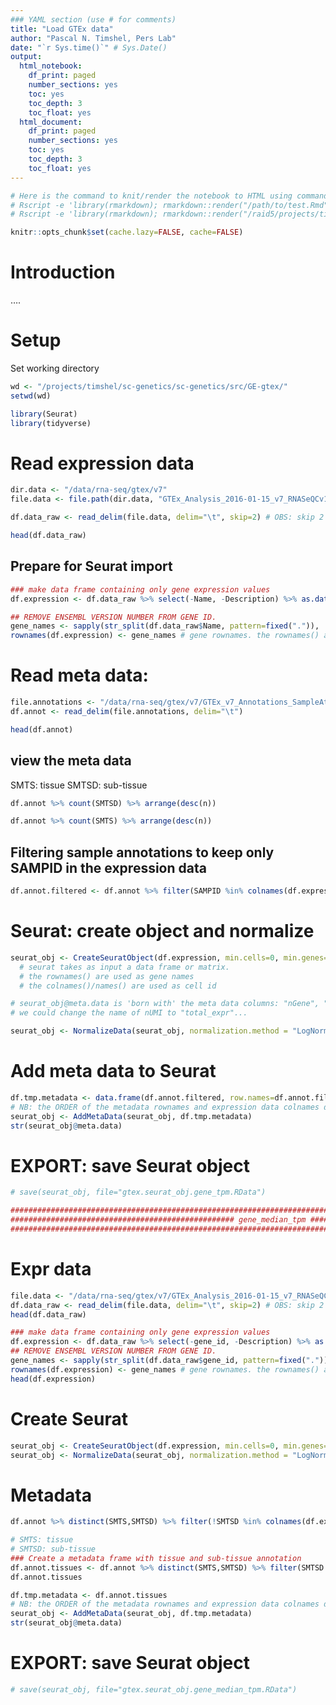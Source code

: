 ```yaml
---
### YAML section (use # for comments)
title: "Load GTEx data"
author: "Pascal N. Timshel, Pers Lab"
date: "`r Sys.time()`" # Sys.Date()
output:
  html_notebook: 
    df_print: paged
    number_sections: yes
    toc: yes
    toc_depth: 3
    toc_float: yes
  html_document:
    df_print: paged
    number_sections: yes
    toc: yes
    toc_depth: 3
    toc_float: yes
---
```



```r
# Here is the command to knit/render the notebook to HTML using commandline [requires pandoc installed on the system]
# Rscript -e 'library(rmarkdown); rmarkdown::render("/path/to/test.Rmd", "html_document")'
# Rscript -e 'library(rmarkdown); rmarkdown::render("/raid5/projects/timshel/sc-arc_lira/src/nb-poster_keystone/nb-poster_keystone.Rmd", "html_document")'
```


```r
knitr::opts_chunk$set(cache.lazy=FALSE, cache=FALSE)
```


# Introduction

....

# Setup

Set working directory
```r
wd <- "/projects/timshel/sc-genetics/sc-genetics/src/GE-gtex/"
setwd(wd)
```


```r
library(Seurat)
library(tidyverse)
```


# Read expression data

```r
dir.data <- "/data/rna-seq/gtex/v7"
file.data <- file.path(dir.data, "GTEx_Analysis_2016-01-15_v7_RNASeQCv1.1.8_gene_tpm.gct.gz")
```


```r
df.data_raw <- read_delim(file.data, delim="\t", skip=2) # OBS: skip 2 first lines
```

```r
head(df.data_raw)
```


## Prepare for Seurat import


```r
### make data frame containing only gene expression values
df.expression <- df.data_raw %>% select(-Name, -Description) %>% as.data.frame()
```

```r
## REMOVE ENSEMBL VERSION NUMBER FROM GENE ID.
gene_names <- sapply(str_split(df.data_raw$Name, pattern=fixed(".")), '[[', 1)
rownames(df.expression) <- gene_names # gene rownames. the rownames() are used by Seurat as gene names. 
```



# Read meta data:

```r
file.annotations <- "/data/rna-seq/gtex/v7/GTEx_v7_Annotations_SampleAttributesDS.txt"
df.annot <- read_delim(file.annotations, delim="\t")
```

```r
head(df.annot)
```


## view the meta data
SMTS: tissue
SMTSD: sub-tissue

```r
df.annot %>% count(SMTSD) %>% arrange(desc(n))
```

```r
df.annot %>% count(SMTS) %>% arrange(desc(n))
```


## Filtering sample annotations to keep only SAMPID in the expression data

```r
df.annot.filtered <- df.annot %>% filter(SAMPID %in% colnames(df.expression))

```


# Seurat: create object and normalize

```r
seurat_obj <- CreateSeuratObject(df.expression, min.cells=0, min.genes=0, is.expr=0)
  # seurat takes as input a data frame or matrix.
  # the rownames() are used as gene names
  # the colnames()/names() are used as cell id

# seurat_obj@meta.data is 'born with' the meta data columns: "nGene", "nUMI", "orig.ident"
# we could change the name of nUMI to "total_expr"...
```

```r
seurat_obj <- NormalizeData(seurat_obj, normalization.method = "LogNormalize", scale.factor = 1e4)
```


# Add meta data to Seurat

```r
df.tmp.metadata <- data.frame(df.annot.filtered, row.names=df.annot.filtered$SAMPID)
# NB: the ORDER of the metadata rownames and expression data colnames does NOT need to be the same. Seurat indexes the metadata via rownames: "meta.add <- metadata[rownames(x = object@meta.data), cols.add]"
seurat_obj <- AddMetaData(seurat_obj, df.tmp.metadata)
str(seurat_obj@meta.data)
```

# EXPORT: save Seurat object

```r
# save(seurat_obj, file="gtex.seurat_obj.gene_tpm.RData")
```





```r
########################################################################################################################
################################################## gene_median_tpm ############################################################
########################################################################################################################
```

# Expr data
```r
file.data <- "/data/rna-seq/gtex/v7/GTEx_Analysis_2016-01-15_v7_RNASeQCv1.1.8_gene_median_tpm.gct.gz"
df.data_raw <- read_delim(file.data, delim="\t", skip=2) # OBS: skip 2 first lines
head(df.data_raw)
```

```r
### make data frame containing only gene expression values
df.expression <- df.data_raw %>% select(-gene_id, -Description) %>% as.data.frame()
## REMOVE ENSEMBL VERSION NUMBER FROM GENE ID.
gene_names <- sapply(str_split(df.data_raw$gene_id, pattern=fixed(".")), '[[', 1)
rownames(df.expression) <- gene_names # gene rownames. the rownames() are used by Seurat as gene names. 
head(df.expression)
```

# Create Seurat
```r
seurat_obj <- CreateSeuratObject(df.expression, min.cells=0, min.genes=0, is.expr=0)
seurat_obj <- NormalizeData(seurat_obj, normalization.method = "LogNormalize", scale.factor = 1e4)
```


# Metadata

```r
df.annot %>% distinct(SMTS,SMTSD) %>% filter(!SMTSD %in% colnames(df.expression)) # "Bone Marrow	Cells - Leukemia cell line (CML)" is not present in the expression data
```


```r
# SMTS: tissue
# SMTSD: sub-tissue
### Create a metadata frame with tissue and sub-tissue annotation
df.annot.tissues <- df.annot %>% distinct(SMTS,SMTSD) %>% filter(SMTSD %in% colnames(df.expression)) %>% as.data.frame() %>% column_to_rownames(var="SMTSD") 
df.annot.tissues

```


```r
df.tmp.metadata <- df.annot.tissues
# NB: the ORDER of the metadata rownames and expression data colnames does NOT need to be the same. Seurat indexes the metadata via rownames: "meta.add <- metadata[rownames(x = object@meta.data), cols.add]"
seurat_obj <- AddMetaData(seurat_obj, df.tmp.metadata)
str(seurat_obj@meta.data)
```

# EXPORT: save Seurat object

```r
# save(seurat_obj, file="gtex.seurat_obj.gene_median_tpm.RData")
```



